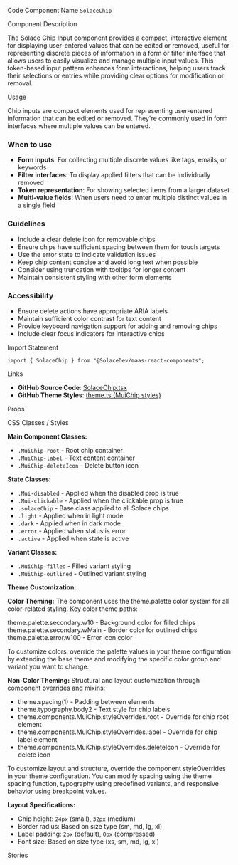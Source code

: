 
<Meta of={SolaceChipStories} />

<Title>Chip Input</Title>

<Description of={SolaceChipStories} />

<Subtitle>Code Component Name</Subtitle>
`SolaceChip`

<Subtitle>Component Description</Subtitle>

The Solace Chip Input component provides a compact, interactive element for displaying user-entered values that can be edited or removed, useful for representing discrete pieces of information in a form or filter interface that allows users to easily visualize and manage multiple input values. This token-based input pattern enhances form interactions, helping users track their selections or entries while providing clear options for modification or removal.

<Subtitle>Usage</Subtitle>

Chip inputs are compact elements used for representing user-entered information that can be edited or removed. They're commonly used in form interfaces where multiple values can be entered.

### When to use

- **Form inputs**: For collecting multiple discrete values like tags, emails, or keywords
- **Filter interfaces**: To display applied filters that can be individually removed
- **Token representation**: For showing selected items from a larger dataset
- **Multi-value fields**: When users need to enter multiple distinct values in a single field

### Guidelines

- Include a clear delete icon for removable chips
- Ensure chips have sufficient spacing between them for touch targets
- Use the error state to indicate validation issues
- Keep chip content concise and avoid long text when possible
- Consider using truncation with tooltips for longer content
- Maintain consistent styling with other form elements

### Accessibility

- Ensure delete actions have appropriate ARIA labels
- Maintain sufficient color contrast for text content
- Provide keyboard navigation support for adding and removing chips
- Include clear focus indicators for interactive chips

<Subtitle>Import Statement</Subtitle>

```tsx
import { SolaceChip } from "@SolaceDev/maas-react-components";
```

<Subtitle>Links</Subtitle>

- **GitHub Source Code**: [SolaceChip.tsx](https://github.com/SolaceDev/maas-react-components/blob/main/src/components/SolaceChip.tsx)
- **GitHub Theme Styles**: <a href="https://github.com/SolaceDev/maas-react-components/blob/main/src/resources/theme.ts#:~:text=MuiChip" target="_blank">theme.ts (MuiChip styles)</a>

<Subtitle>Props</Subtitle>

<ArgTypes of={SolaceChipStories} />

<Subtitle>CSS Classes / Styles</Subtitle>

**Main Component Classes:**

- `.MuiChip-root` - Root chip container
- `.MuiChip-label` - Text content container
- `.MuiChip-deleteIcon` - Delete button icon

**State Classes:**

- `.Mui-disabled` - Applied when the disabled prop is true
- `.Mui-clickable` - Applied when the clickable prop is true
- `.solaceChip` - Base class applied to all Solace chips
- `.light` - Applied when in light mode
- `.dark` - Applied when in dark mode
- `.error` - Applied when status is error
- `.active` - Applied when state is active

**Variant Classes:**

- `.MuiChip-filled` - Filled variant styling
- `.MuiChip-outlined` - Outlined variant styling

**Theme Customization:**

**Color Theming:**
The component uses the theme.palette color system for all color-related styling. Key color theme paths:

<div style={{ display: "flex", alignItems: "center", margin: "8px 0" }}>
	<div
		style={{
			width: "16px",
			height: "16px",
			backgroundColor: "#F3F4F6",
			border: "1px solid rgba(0,0,0,0.2)",
			borderRadius: "3px",
			marginRight: "8px"
		}}
	></div>
	<span>theme.palette.secondary.w10 - Background color for filled chips</span>
</div>
<div style={{ display: "flex", alignItems: "center", margin: "8px 0" }}>
	<div
		style={{
			width: "16px",
			height: "16px",
			backgroundColor: "#8790A0",
			border: "1px solid rgba(0,0,0,0.2)",
			borderRadius: "3px",
			marginRight: "8px"
		}}
	></div>
	<span>theme.palette.secondary.wMain - Border color for outlined chips</span>
</div>
<div style={{ display: "flex", alignItems: "center", margin: "8px 0" }}>
	<div
		style={{
			width: "16px",
			height: "16px",
			backgroundColor: "#C33135",
			border: "1px solid rgba(0,0,0,0.2)",
			borderRadius: "3px",
			marginRight: "8px"
		}}
	></div>
	<span>theme.palette.error.w100 - Error icon color</span>
</div>

To customize colors, override the palette values in your theme configuration by extending the base theme and modifying the specific color group and variant you want to change.

**Non-Color Theming:**
Structural and layout customization through component overrides and mixins:

- theme.spacing(1) - Padding between elements
- theme.typography.body2 - Text style for chip labels
- theme.components.MuiChip.styleOverrides.root - Override for chip root element
- theme.components.MuiChip.styleOverrides.label - Override for chip label element
- theme.components.MuiChip.styleOverrides.deleteIcon - Override for delete icon

To customize layout and structure, override the component styleOverrides in your theme configuration. You can modify spacing using the theme spacing function, typography using predefined variants, and responsive behavior using breakpoint values.

**Layout Specifications:**

- Chip height: `24px` (small), `32px` (medium)
- Border radius: Based on size type (sm, md, lg, xl)
- Label padding: `2px` (default), `0px` (compressed)
- Font size: Based on size type (xs, sm, md, lg, xl)

<Subtitle>Stories</Subtitle>

<CustomStories />
